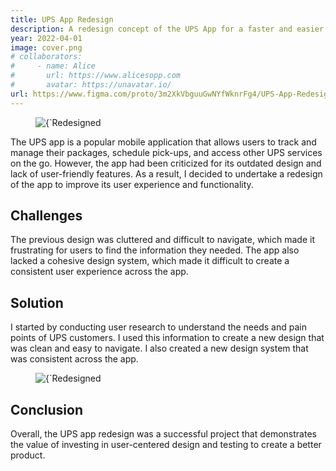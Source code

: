 ```yaml
---
title: UPS App Redesign
description: A redesign concept of the UPS App for a faster and easier way to send and track your packages.
year: 2022-04-01
image: cover.png
# collaborators:
#     - name: Alice
#       url: https://www.alicesopp.com
#       avatar: https://unavatar.io/
url: https://www.figma.com/proto/3m2XkVbguuGwNYfWknrFg4/UPS-App-Redesign?page-id=138%3A18&node-id=707%3A12467&viewport=113%2C371%2C0.03&scaling=scale-down&starting-point-node-id=707%3A12467
---
```


<figure>
    <Image 
        src={`/images/projects/ups-redesign/mockup.png`}
        alt={`Redesigned UPS Screens`}
        width={593}
        height={305}
        priority
    />
</figure>


The UPS app is a popular mobile application that allows users to track and manage their packages, schedule pick-ups, and access other UPS services on the go. However, the app had been criticized for its outdated design and lack of user-friendly features. As a result, I decided to undertake a redesign of the app to improve its user experience and functionality.

## Challenges

The previous design was cluttered and difficult to navigate, which made it frustrating for users to find the information they needed. The app also lacked a cohesive design system, which made it difficult to create a consistent user experience across the app.

## Solution

I started by conducting user research to understand the needs and pain points of UPS customers. I used this information to create a new design that was clean and easy to navigate. I also created a new design system that was consistent across the app.

<figure>
    <Image 
        src={`/images/projects/ups/screens.png`}
        alt={`Redesigned UPS Screens`}
        width={593}
        height={305}
        priority
    />
</figure>

## Conclusion

Overall, the UPS app redesign was a successful project that demonstrates the value of investing in user-centered design and testing to create a better product.